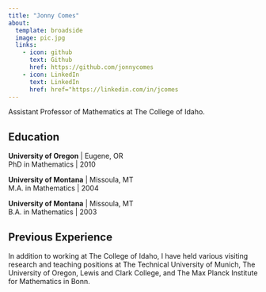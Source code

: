 ```yaml
---
title: "Jonny Comes"
about:
  template: broadside
  image: pic.jpg
  links:
    - icon: github
      text: Github
      href: https://github.com/jonnycomes
    - icon: LinkedIn
      text: LinkedIn
      href: href="https://linkedin.com/in/jcomes
---
```


Assistant Professor of Mathematics at The College of Idaho.

## Education

**University of Oregon** | Eugene, OR
<br>
PhD in Mathematics | 2010 

**University of Montana** | Missoula, MT
<br>
M.A. in Mathematics | 2004

**University of Montana** | Missoula, MT
<br>
B.A. in Mathematics | 2003

## Previous Experience

In addition to working at The College of Idaho, I have held various visiting research 
and teaching positions at The Technical University of Munich, The University of Oregon, Lewis and Clark College, and The Max Planck Institute for Mathematics in Bonn. 





